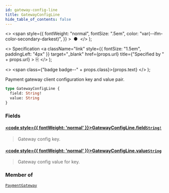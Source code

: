 ```yaml
---
id: gateway-config-line
title: GatewayConfigLine
hide_table_of_contents: false
---
```


  <>
    <span
      style={{
        fontWeight: "normal",
        fontSize: ".5em",
        color: "var(--ifm-color-secondary-darkest)",
      }}
    >
      &nbsp;●&nbsp;
    </span>
  </>
);

  <>
    Specification
    <a
      className="link"
      style={{ fontSize: "1.5em", paddingLeft: "4px" }}
      target="\_blank"
      href={props.url}
      title={"Specified by " + props.url}
    >
      ⎘
    </a>
  </>
);

  <>
    <span class={"badge badge--" + props.class}>{props.text}</span>
  </>
);

Payment gateway client configuration key and value pair.

```graphql
type GatewayConfigLine {
  field: String!
  value: String
}
```

### Fields

#### [<code style={{ fontWeight: 'normal' }}>GatewayConfigLine.<b>field</b></code>](#)<Bullet />[`String!`](../../../developer/api-reference/scalars/string) <Badge class="secondary" text="non-null"/> <Badge class="secondary" text="scalar"/>

> Gateway config key.

#### [<code style={{ fontWeight: 'normal' }}>GatewayConfigLine.<b>value</b></code>](#)<Bullet />[`String`](../../../developer/api-reference/scalars/string) <Badge class="secondary" text="scalar"/>

> Gateway config value for key.

### Member of

[`PaymentGateway`](../../../developer/api-reference/objects/payment-gateway) <Badge class="secondary" text="object"/>
